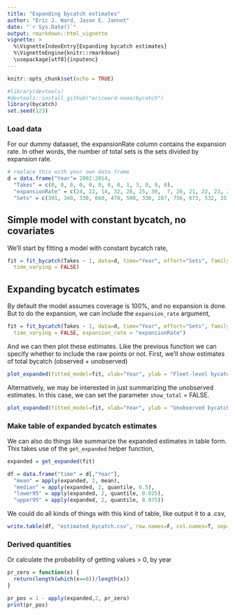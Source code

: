 ```yaml
---
title: "Expanding bycatch estimates"
author: "Eric J. Ward, Jason E. Jannot"
date: "`r Sys.Date()`"
output: rmarkdown::html_vignette
vignette: >
  %\VignetteIndexEntry{Expanding bycatch estimates}
  %\VignetteEngine{knitr::rmarkdown}
  \usepackage[utf8]{inputenc}
---
```


```r
knitr::opts_chunk$set(echo = TRUE)
```

```r
#library(devtools)
#devtools::install_github("ericward-noaa/bycatch")
library(bycatch)
set.seed(123)
```

### Load data

For our dummy dataaset, the expansionRate column contains the expansion rate. In other words, the number of total sets is the sets divided by expansion rate.  
  
```r
# replace this with your own data frame
d = data.frame("Year"= 2002:2014, 
  "Takes" = c(0, 0, 0, 0, 0, 0, 0, 0, 1, 3, 0, 0, 0),
  "expansionRate" = c(24, 22, 14, 32, 28, 25, 30,  7, 26, 21, 22, 23, 27),
  "Sets" = c(391, 340, 330, 660, 470, 500, 330, 287, 756, 673, 532, 351, 486))
```

## Simple model with constant bycatch, no covariates

We'll start by fitting a model with constant bycatch rate,  
```r
fit = fit_bycatch(Takes ~ 1, data=d, time="Year", effort="Sets", family="poisson",
  time_varying = FALSE)
```

## Expanding bycatch estimates
  
By default the model assumes coverage is 100%, and no expansion is done. But to do the expansion, we can include the `expansion_rate` argument,

```r
fit = fit_bycatch(Takes ~ 1, data=d, time="Year", effort="Sets", family="poisson",
  time_varying = FALSE, expansion_rate = "expansionRate")
```

And we can then plot these estimates. Like the previous function we can specify whether to include the raw points or not. First, we'll show estimates of total bycatch (observed + unobserved)
  
```r
plot_expanded(fitted_model=fit, xlab="Year", ylab = "Fleet-level bycatch", include_points = TRUE)
```

Alternatively, we may be interested in just summarizing the unobserved estimates. In this case, we can set the parameter `show_total` = FALSE.

```r
plot_expanded(fitted_model=fit, xlab="Year", ylab = "Unobserved bycatch", include_points = TRUE,show_total = FALSE)
```

### Make table of expanded bycatch estimates

We can also do things like summarize the expanded estimates in table form. This takes use of the `get_expanded` helper function, 

```r
expanded = get_expanded(fit)

df = data.frame("time" = d[,"Year"], 
  "mean" = apply(expanded, 2, mean),
  "median" = apply(expanded, 2, quantile, 0.5),
  "lower95" = apply(expanded, 2, quantile, 0.025),
  "upper95" = apply(expanded, 2, quantile, 0.975))
```

We could do all kinds of things with this kind of table, like output it to a .csv,

```r
write.table(df, "estimated_bycatch.csv", row.names=F, col.names=T, sep=",")
```

### Derived quantities

Or calculate the probability of getting values > 0, by year

```r
pr_zero = function(x) {
  return(length(which(x==0))/length(x))
}

pr_pos = 1 - apply(expanded,2, pr_zero)
print(pr_pos)
```

